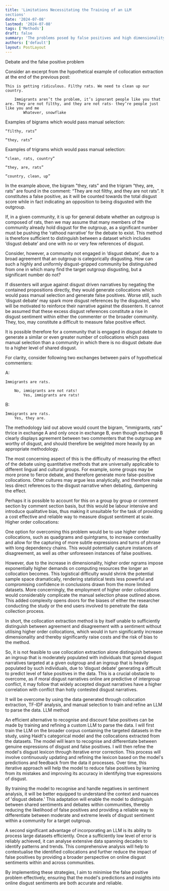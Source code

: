 ```yaml
---
title: 'Limitations Necessitating the Training of an LLM
sections'
date: '2024-07-08'
lastmod: '2024-07-08'
tags: ['Methods']
draft: false
summary: 'The problems posed by false positives and high dimensionality, and the need of using machine learning technology to overcome them.'
authors: ['default']
layout: PostLayout
---
```


Debate and the false positive problem

Consider an excerpt from the hypothetical example of collocation extraction at the end of the previous post:

    This is getting ridiculous. Filthy rats. We need to clean up our country.

        Immigrants aren’t the problem, it’s ignorant people like you that are. They are not filthy, and they are not rats- they’re people just like you and me
            Whatever, snowflake


Examples of bigrams which would pass manual selection:

    “filthy, rats”

    “they, rats”


Examples of trigrams which would pass manual selection:

    “clean, rats, country”

    “they, are, rats”

    “country, clean, up”


In the example above, the bigram "they, rats" and the trigram “they, are, rats” are found in the comment: “They are not filthy, and they are not rats”. It constitutes a false positive, as it will be counted towards the total disgust score while in fact indicating an opposition to being disgusted with the outgroup.

If, in a given community, it is up for general debate whether an outgroup is composed of rats, then we may assume that many members of the community already hold disgust for the outgroup, as a significant number must be pushing the ‘rathood narrative’ for the debate to exist. This method is therefore sufficient to distinguish between a dataset which includes ‘disgust debate’ and one with no or very few references of disgust.

Consider, however, a community not engaged in ‘disgust debate’, due to a broad agreement that an outgroup is categorically disgusting. How can such a highly and uniformly disgust-gripped community be distinguished from one in which many find the target outgroup disgusting, but a significant number do not?

If dissenters will argue against disgust driven narratives by negating the contained propositions directly, they would generate collocations which would pass manual selection and generate false positives. Worse still, such ‘disgust debate’ may spark more disgust references by the disgusted, who will be motivated to reinforce their narrative against the dissenters. It cannot be assumed that these excess disgust references constitute a rise in disgust sentiment within either the commenter or the broader community. They, too, may constitute a difficult to measure false positive effect.

It is possible therefore for a community that is engaged in disgust debate to generate a similar or even greater number of collocations which pass manual selection than a community in which there is no disgust debate due to a higher level of shared disgust.

For clarity, consider following two exchanges between pairs of hypothetical commenters:

A:

    Immigrants are rats.

        No, immigrants are not rats!
            Yes, immigrants are rats!


B:

    Immigrants are rats.
        Yes, they are. 


The methodology laid out above would count the bigram, “immigrants, rats” thrice in exchange A and only once in exchange B, even though exchange B clearly displays agreement between two commenters that the outgroup are worthy of disgust, and should therefore be weighted more heavily by an appropriate methodology.

The most concerning aspect of this is the difficulty of measuring the effect of the debate using quantitative methods that are universally applicable to different lingual and cultural groups. For example, some groups may be more prone to fierce debate, and therefore generate more false-positive collocations. Other cultures may argue less analytically, and therefore make less direct references to the disgust narrative when debating, dampening the effect.

Perhaps it is possible to account for this on a group by group or comment section by comment section basis, but this would be labour intensive and introduce qualitative bias, thus making it unsuitable for the task of providing a cost effective and reliable way to measure disgust sentiment at scale.
Higher order collocations:

One option for overcoming this problem would be to use higher order collocations, such as quadgrams and quintgrams, to increase contextuality and allow for the capturing of more subtle expressions and turns of phrase with long dependency chains. This would potentially capture instances of disagreement, as well as other unforeseen instances of false positives.

However, due to the increase in dimensionality, higher order ngrams impose exponentially higher demands on computing resources the longer an collocation becomes. This logistical difficulty would shrink the potential sample space dramatically, rendering statistical tests less powerful and compromising confidence in conclusions drawn from the more limited datasets. More concerningly, the employment of higher order collocations would considerably complicate the manual selection phase outlined above. This added complexity opens doors for the biases of either the researcher conducting the study or the end users involved to penetrate the data collection process.

In short, the collocation extraction method is by itself unable to sufficiently distinguish between agreement and disagreement with a sentiment without utilising higher order collocations, which would in turn significantly increase dimensionality and thereby significantly raise costs and the risk of bias to the method.

So, it is not feasible to use collocation extraction alone distinguish between an ingroup that is moderately populated with individuals that spread disgust narratives targeted at a given outgroup and an ingroup that is heavily populated by such individuals, due to ‘disgust debate’ generating a difficult to predict level of false positives in the data. This is a crucial obstacle to overcome, as if moral disgust narratives online are predictive of intergroup conflict, it may follow that widely accepted disgust narratives have a higher correlation with conflict than hotly contested disgust narratives.

It will be overcome by using the data generated through collocation extraction, TF-IDF analysis, and manual selection to train and refine an LLM to parse the data.
LLM method

An efficient alternative to recognise and discount false positives can be made by training and refining a custom LLM to parse the data. I will first train the LLM on the broader corpus containing the targeted datasets in the study, using Haidt's categorical model and the collocations extracted from the datasets. The model will learn to recognise and differentiate between genuine expressions of disgust and false positives. I will then refine the model's disgust lexicon through iterative error correction. This process will involve continuously updating and refining the lexicon based on the model's predictions and feedback from the data it processes. Over time, this iterative approach will help the model to reduce false positives by learning from its mistakes and improving its accuracy in identifying true expressions of disgust.

By training the model to recognise and handle negatives in sentiment analysis, it will be better equipped to understand the context and nuances of 'disgust debate.' This adaptation will enable the model to distinguish between shared sentiments and debates within communities, thereby reducing the likelihood of false positives and providing a reliable way to differentiate between moderate and extreme levels of disgust sentiment within a community for a target outgroup.

A second significant advantage of incorporating an LLM is its ability to process large datasets efficiently. Once a sufficiently low level of error is reliably achieved, it can analyse extensive data spanning decades to identify patterns and trends. This comprehensive analysis will help to contextualise the identified collocations and further reduce the impact of false positives by providing a broader perspective on online disgust sentiments within and across communities.

By implementing these strategies, I aim to minimise the false positive problem effectively, ensuring that the model's predictions and insights into online disgust sentiments are both accurate and reliable.